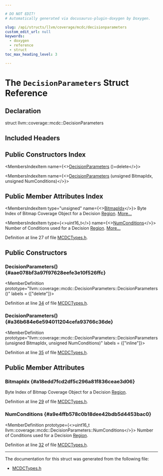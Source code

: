 ```yaml
---

# DO NOT EDIT!
# Automatically generated via docusaurus-plugin-doxygen by Doxygen.

slug: /api/structs/llvm/coverage/mcdc/decisionparameters
custom_edit_url: null
keywords:
  - doxygen
  - reference
  - struct
toc_max_heading_level: 3

---
```





# The `DecisionParameters` Struct Reference

<DoxygenPage pluginConfig={pluginConfig}>



## Declaration

<CodeBlock>struct llvm::coverage::mcdc::DecisionParameters</CodeBlock>

## Included Headers

<IncludesList>
<IncludesListItem
  filePath="llvm/ProfileData/Coverage/MCDCTypes.h"
  permalink="/docs/api/files/include/include/llvm/include/llvm/profiledata/include/llvm/profiledata/coverage/mcdctypes-h"
  isLocal="true" />
</IncludesList>

## Public Constructors Index

<MembersIndex>

<MembersIndexItem
  name={<><a href="#aae078bf3a97f97628eefe3e10f526ffc">DecisionParameters</a> ()=delete</>}>
</MembersIndexItem>

<MembersIndexItem
  name={<><a href="#a36b684e6e594011204cefa93766c36de">DecisionParameters</a> (unsigned BitmapIdx, unsigned NumConditions)</>}>
</MembersIndexItem>

</MembersIndex>

## Public Member Attributes Index

<MembersIndex>

<MembersIndexItem
  type="unsigned"
  name={<><a href="#a18edd7fcd2df5c296a81f836ceae3d06">BitmapIdx</a></>}>
Byte Index of Bitmap Coverage Object for a Decision <a href="/docs/api/classes/llvm/region">Region</a>. <a href="#a18edd7fcd2df5c296a81f836ceae3d06">More...</a>
</MembersIndexItem>

<MembersIndexItem
  type={<>uint16&#95;t</>}
  name={<><a href="#a9e4ffb578c0b18dee42bdb5d4453bac0">NumConditions</a></>}>
Number of Conditions used for a Decision <a href="/docs/api/classes/llvm/region">Region</a>. <a href="#a9e4ffb578c0b18dee42bdb5d4453bac0">More...</a>
</MembersIndexItem>

</MembersIndex>


Definition at line 27 of file <a href="/docs/api/files/include/include/llvm/include/llvm/profiledata/include/llvm/profiledata/coverage/mcdctypes-h">MCDCTypes.h</a>.

<SectionDefinition>

## Public Constructors

### DecisionParameters() {#aae078bf3a97f97628eefe3e10f526ffc}

<MemberDefinition
  prototype="llvm::coverage::mcdc::DecisionParameters::DecisionParameters ()"
  labels = {["delete"]}>

Definition at line <a href="/docs/api/files/include/include/llvm/include/llvm/profiledata/include/llvm/profiledata/coverage/mcdctypes-h/#l00034">34</a> of file <a href="/docs/api/files/include/include/llvm/include/llvm/profiledata/include/llvm/profiledata/coverage/mcdctypes-h">MCDCTypes.h</a>.
</MemberDefinition>

### DecisionParameters() {#a36b684e6e594011204cefa93766c36de}

<MemberDefinition
  prototype="llvm::coverage::mcdc::DecisionParameters::DecisionParameters (unsigned BitmapIdx, unsigned NumConditions)"
  labels = {["inline"]}>

Definition at line <a href="/docs/api/files/include/include/llvm/include/llvm/profiledata/include/llvm/profiledata/coverage/mcdctypes-h/#l00035">35</a> of file <a href="/docs/api/files/include/include/llvm/include/llvm/profiledata/include/llvm/profiledata/coverage/mcdctypes-h">MCDCTypes.h</a>.
</MemberDefinition>

</SectionDefinition>

<SectionDefinition>

## Public Member Attributes

### BitmapIdx {#a18edd7fcd2df5c296a81f836ceae3d06}

<MemberDefinition
  prototype="unsigned llvm::coverage::mcdc::DecisionParameters::BitmapIdx">
Byte Index of Bitmap Coverage Object for a Decision <a href="/docs/api/classes/llvm/region">Region</a>.

Definition at line <a href="/docs/api/files/include/include/llvm/include/llvm/profiledata/include/llvm/profiledata/coverage/mcdctypes-h/#l00029">29</a> of file <a href="/docs/api/files/include/include/llvm/include/llvm/profiledata/include/llvm/profiledata/coverage/mcdctypes-h">MCDCTypes.h</a>.
</MemberDefinition>

### NumConditions {#a9e4ffb578c0b18dee42bdb5d4453bac0}

<MemberDefinition
  prototype={<>uint16&#95;t llvm::coverage::mcdc::DecisionParameters::NumConditions</>}>
Number of Conditions used for a Decision <a href="/docs/api/classes/llvm/region">Region</a>.

Definition at line <a href="/docs/api/files/include/include/llvm/include/llvm/profiledata/include/llvm/profiledata/coverage/mcdctypes-h/#l00032">32</a> of file <a href="/docs/api/files/include/include/llvm/include/llvm/profiledata/include/llvm/profiledata/coverage/mcdctypes-h">MCDCTypes.h</a>.
</MemberDefinition>

</SectionDefinition>

<hr/>

The documentation for this struct was generated from the following file:

<ul>
<li><a href="/docs/api/files/include/include/llvm/include/llvm/profiledata/include/llvm/profiledata/coverage/mcdctypes-h">MCDCTypes.h</a></li>
</ul>

</DoxygenPage>
